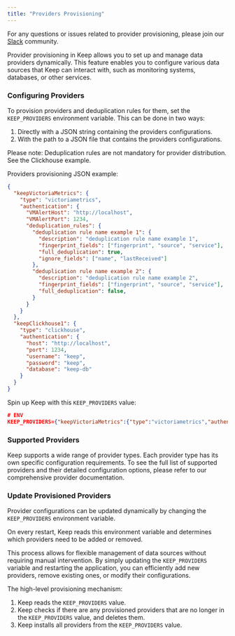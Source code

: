 ```yaml
---
title: "Providers Provisioning"
---
```


<Tip>For any questions or issues related to provider provisioning, please join our [Slack](https://slack.keephq.dev) community.</Tip>

Provider provisioning in Keep allows you to set up and manage data providers dynamically. This feature enables you to configure various data sources that Keep can interact with, such as monitoring systems, databases, or other services.

### Configuring Providers

To provision providers and deduplication rules for them, set the `KEEP_PROVIDERS` environment variable. This can be done in two ways:
1. Directly with a JSON string containing the providers configurations.
2. With the path to a JSON file that contains the providers configurations.

<Tip>Please note: Deduplication rules are not mandatory for provider distribution. See the Clickhouse example.</Tip>

Providers provisioning JSON example:
```json
{
  "keepVictoriaMetrics": {
    "type": "victoriametrics",
    "authentication": {
      "VMAlertHost": "http://localhost",
      "VMAlertPort": 1234,
      "deduplication_rules": {
        "deduplication rule name example 1": {
          "description": "deduplication rule name example 1",
          "fingerprint_fields": ["fingerprint", "source", "service"],
          "full_deduplication": true,
          "ignore_fields": ["name", "lastReceived"]
        },
        "deduplication rule name example 2": {
          "description": "deduplication rule name example 2",
          "fingerprint_fields": ["fingerprint", "source", "service"],
          "full_deduplication": false,
        }
      }
    }
  },
  "keepClickhouse1": {
    "type": "clickhouse",
    "authentication": {
      "host": "http://localhost",
      "port": 1234,
      "username": "keep",
      "password": "keep",
      "database": "keep-db"
    }
  }
}
```

Spin up Keep with this `KEEP_PROVIDERS` value:
```json
# ENV
KEEP_PROVIDERS={"keepVictoriaMetrics":{"type":"victoriametrics","authentication":{"VMAlertHost":"http://localhost","VMAlertPort": 1234}},"keepClickhouse1":{"type":"clickhouse","authentication":{"host":"http://localhost","port":"4321","username":"keep","password":"1234","database":"keepdb"}}}
```

### Supported Providers

Keep supports a wide range of provider types. Each provider type has its own specific configuration requirements.
To see the full list of supported providers and their detailed configuration options, please refer to our comprehensive provider documentation.


### Update Provisioned Providers

Provider configurations can be updated dynamically by changing the `KEEP_PROVIDERS` environment variable.

On every restart, Keep reads this environment variable and determines which providers need to be added or removed.

This process allows for flexible management of data sources without requiring manual intervention. By simply updating the `KEEP_PROVIDERS` variable and restarting the application, you can efficiently add new providers, remove existing ones, or modify their configurations.

The high-level provisioning mechanism:
1. Keep reads the `KEEP_PROVIDERS` value.
2. Keep checks if there are any provisioned providers that are no longer in the `KEEP_PROVIDERS` value, and deletes them.
3. Keep installs all providers from the `KEEP_PROVIDERS` value.
